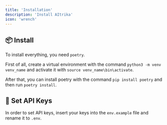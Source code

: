 ```yaml
---
title: 'Installation'
description: 'Install AItrika'
icon: 'wrench'
---
```


## 📦 Install

To install everything, you need `poetry`.

First of all, create a virtual environment with the command `python3 -m venv venv_name` and activate it with `source venv_name\bin\activate`.

After that, you can install poetry with the command `pip install poetry` and then run `poetry install`.

## 🔑 Set API Keys

In order to set API keys, insert your keys into the `env.example` file and rename it to `.env`.
